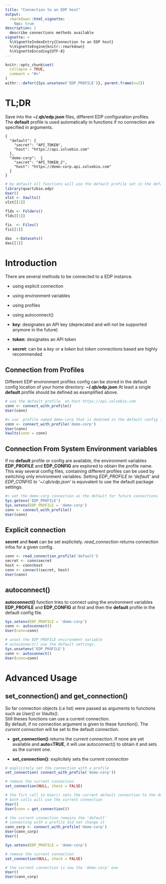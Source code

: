 ```yaml
---
title: "Connection to an EDP host"
output:
  rmarkdown::html_vignette:
    toc: true
description: |
  describe connections methods available
vignette: >
  %\VignetteIndexEntry{Connection to an EDP host}
  %\VignetteEngine{knitr::rmarkdown}
  %\VignetteEncoding{UTF-8}
---
```


```r
knitr::opts_chunk$set(
  collapse = TRUE,
  comment = "#>"
)
withr:::defer({Sys.unsetenv('EDP_PROFILE')}, parent.frame(n=2))
```

# TL;DR

Save into the  **~/.qb/edp.json**  files, different EDP configuration profiles.  
The **default** profile is used automatically in functions if no connection are specified in arguments.

```
{
  "default": {
    "secret": "API_TOKEN",
    "host": "https://api.solvebio.com"
  },
  "demo-corp":  {
    "secret": "API_TOKEN_2",
    "host": "https://demo-corp.api.solvebio.com"
  }
}
```

```r

# by default all functions will use the default profile set in the default config file
library(quartzbio.edp)
User()
vlst <- Vaults()
vlst[[1]]

flds <- Folders()
flds[[1]]

fis  <- Files()
fis[[1]]

das  <-Datasets()
das[[1]]

```

# Introduction

There are several methods to be connected to a EDP instance.  

* using explicit connection
* using environment variables
* using profiles
* using autoconnect()

* **key**: designates an API key (deprecated and will not be supported anymore in the future)
* **token**: designates an API token
* **secret**: can be a *key* or a *token* but *token* connections based are highly recommended 


## Connection from Profiles

Different EDP environment profiles config can be stored in the default config location of your home 
directory: **~/.qb/edp.json** 
At least a single **default** profile should be defined as examplified above.  



```r

# use the default profile  on host https://api.solvebio.com
conn <- connect_with_profile()
User(conn)

#> use  profile named demo-corp that is dedined in the default config file
conn <- connect_with_profile('demo-corp')
User(conn)
Vaults(conn = conn)
```

## Connection From System Environment variables

If no **default** profile or config are available, the environment variables **EDP_PROFILE** and **EDP_CONFIG** are explored to obtain the profile name.  
This way several config files, containing different profiles can be used by switching only environment variables.
Setting *EDP_PROFILE to 'default'* and *EDP_CONFIG to '~/.qb/edp.json'* is equivalent to use the default
package settings.  

```r
#> set the demo-corp connection as the default for future connections
Sys.getenv('EDP_PROFILE')
Sys.setenv(EDP_PROFILE = 'demo-corp')
conn <- connect_with_profile()
User(conn)

```

## Explicit connection

**secret** and **host** can be set explicitely. *read_connection* returns connection infos for a 
given config.

```r
conn <- read_connection_profile('default')
secret <- conn$secret
host <- conn$host
conn <- connect(secret, host)
User(conn)

```
## autoconnect()

**autoconnect()** function tries to connect using the environment variables **EDP_PROFILE** and 
**EDP_CONFIG** at first and  then the **default** profile in the default config file.  

```r
Sys.setenv(EDP_PROFILE = 'demo-corp')
conn <- autoconnect()
User(conn=conn)

# unset the EDP_PROFILE environment variable
# autoconnect() use the default settings.
Sys.unsetenv('EDP_PROFILE')
conn <- autoconnect()
User(conn=conn)


```

# Advanced Usage 

## set_connection() and get_connection()

So far connection objects (i.e list) were passed as arguments to functions such as *User()* or *Vaults()*.  
Still theses functions can use a current connection.   
By default, if no connection argument is given to these function(). The *current connection* will 
be set to the default connection. 

* **get_connection()** returns the current connection. If none are yet available and **auto=TRUE**, it 
will use autoconnect() to obtain it and sets as the current one.

* **set_connection()**: explicitely sets the *current connection*


```r
# explicitely set the connection with a profile
set_connection( connect_with_profile('demo-corp'))

# remove the current connection
set_connection(NULL, check = FALSE)

# the firt call to User() sets the current default connection to the default connection
# both calls will use the current connection
User()
User(conn = get_connection())

# the current connection remains the 'default'
# connecting with a profile did not change it
conn_corp <- connect_with_profile('demo-corp')
User(conn_corp)
User()

Sys.setenv(EDP_PROFILE = 'demo-corp')

# remove the current connection
set_connection(NULL, check = FALSE)

# the current connection is now the 'demo-corp' one 
User()
User(conn_corp)

```
